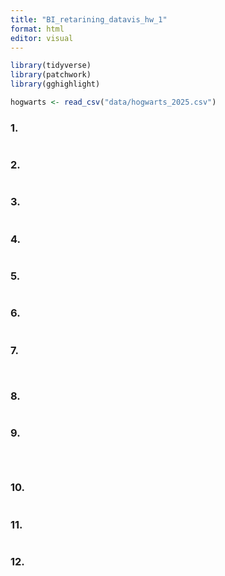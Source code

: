 ```yaml
---
title: "BI_retarining_datavis_hw_1"
format: html
editor: visual
---
```


```r
library(tidyverse)
library(patchwork)
library(gghighlight)

hogwarts <- read_csv("data/hogwarts_2025.csv")
```

### 1.


```r

```

### 2.


```r

```



### 3. 


```r

```

### 4. 


```r

```

### 5. 

```r

```


### 6. 


```r

```


### 7. 


```r

```

```r

```

### 8. 


```r

```


### 9. 


```r

```


```r

```


```r

```

### 10. 


```r

```

### 11. 


```r

```

### 12. 


```r

```

